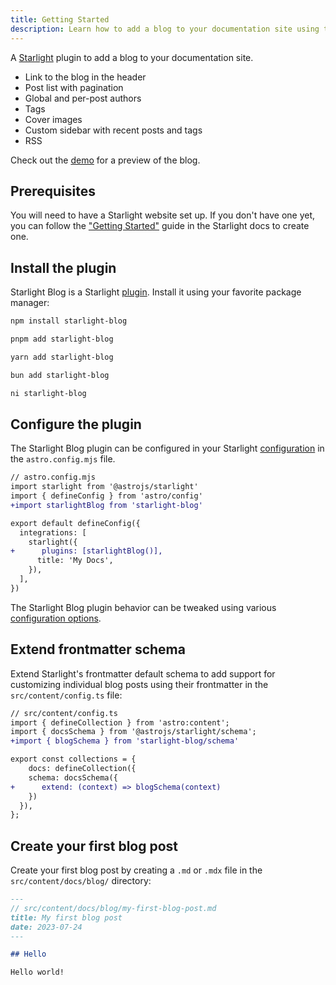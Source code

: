```yaml
---
title: Getting Started
description: Learn how to add a blog to your documentation site using the Starlight Blog plugin.
---
```



A [Starlight](https://starlight.astro.build) plugin to add a blog to your documentation site.

- Link to the blog in the header
- Post list with pagination
- Global and per-post authors
- Tags
- Cover images
- Custom sidebar with recent posts and tags
- RSS

Check out the [demo](/blog/) for a preview of the blog.

## Prerequisites

You will need to have a Starlight website set up.
If you don't have one yet, you can follow the ["Getting Started"](https://starlight.astro.build/getting-started) guide in the Starlight docs to create one.

## Install the plugin

Starlight Blog is a Starlight [plugin](https://starlight.astro.build/reference/plugins/).
Install it using your favorite package manager:

<Tabs>
<TabItem label="npm">

```sh
npm install starlight-blog
```

</TabItem>
<TabItem label="pnpm">

```sh
pnpm add starlight-blog
```

</TabItem>
<TabItem label="Yarn">

```sh
yarn add starlight-blog
```

</TabItem>
<TabItem label="Bun">

```sh
bun add starlight-blog
```

</TabItem>
<TabItem label="ni">

```sh
ni starlight-blog
```

</TabItem>
</Tabs>

## Configure the plugin

The Starlight Blog plugin can be configured in your Starlight [configuration](https://starlight.astro.build/reference/configuration/#plugins) in the `astro.config.mjs` file.

```diff lang="js"
// astro.config.mjs
import starlight from '@astrojs/starlight'
import { defineConfig } from 'astro/config'
+import starlightBlog from 'starlight-blog'

export default defineConfig({
  integrations: [
    starlight({
+      plugins: [starlightBlog()],
      title: 'My Docs',
    }),
  ],
})
```

The Starlight Blog plugin behavior can be tweaked using various [configuration options](/configuration).

## Extend frontmatter schema

Extend Starlight's frontmatter default schema to add support for customizing individual blog posts using their frontmatter in the `src/content/config.ts` file:

```diff lang="ts"
// src/content/config.ts
import { defineCollection } from 'astro:content';
import { docsSchema } from '@astrojs/starlight/schema';
+import { blogSchema } from 'starlight-blog/schema'

export const collections = {
	docs: defineCollection({
    schema: docsSchema({
+      extend: (context) => blogSchema(context)
    })
  }),
};
```

## Create your first blog post

Create your first blog post by creating a `.md` or `.mdx` file in the `src/content/docs/blog/` directory:

```md
---
// src/content/docs/blog/my-first-blog-post.md
title: My first blog post
date: 2023-07-24
---

## Hello

Hello world!
```
